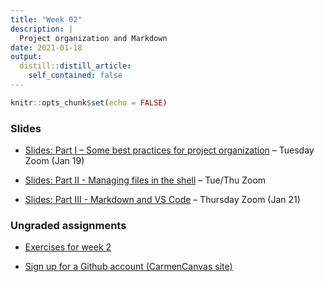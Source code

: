 ```yaml
---
title: "Week 02"
description: |
  Project organization and Markdown
date: 2021-01-18
output:
  distill::distill_article:
    self_contained: false
---
```


```r
knitr::opts_chunk$set(echo = FALSE)
```

### Slides

- [Slides: Part I -- Some best practices for project
  organization](slides/02-1-proj-org.html) -- Tuesday Zoom (Jan 19)

- [Slides: Part II - Managing files in the shell](slides/02-2-shfiles.html) -- Tue/Thu Zoom

- [Slides: Part III - Markdown and VS Code](slides/02-3-md.html) -- Thursday Zoom (Jan 21)

### Ungraded assignments

- [Exercises for week 2](../../w02_exercises.html)

- [Sign up for a Github account (CarmenCanvas site)](https://osu.instructure.com/courses/94975/assignments/2002693)
